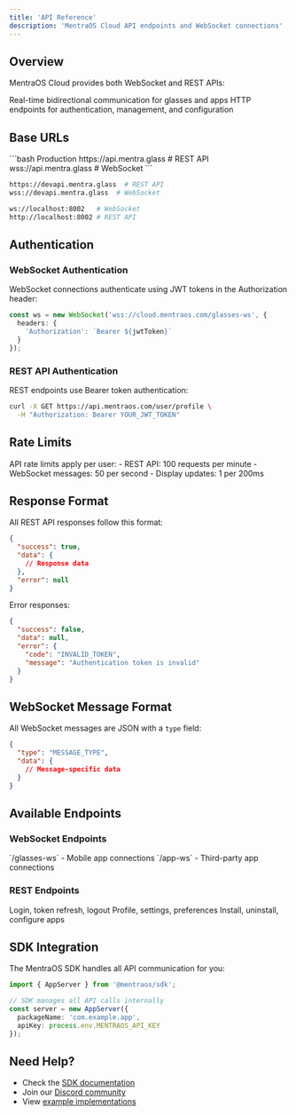 ```yaml
---
title: 'API Reference'
description: 'MentraOS Cloud API endpoints and WebSocket connections'
---
```


## Overview

MentraOS Cloud provides both WebSocket and REST APIs:

<CardGroup cols={2}>
  <Card title="WebSocket APIs" icon="plug">
    Real-time bidirectional communication for glasses and apps
  </Card>
  <Card title="REST APIs" icon="server">
    HTTP endpoints for authentication, management, and configuration
  </Card>
</CardGroup>

## Base URLs

<CodeGroup>
```bash Production
https://api.mentra.glass  # REST API
wss://api.mentra.glass  # WebSocket
```

```bash Development
https://devapi.mentra.glass  # REST API
wss://devapi.mentra.glass  # WebSocket
```

```bash local development
ws://localhost:8002   # WebSocket
http://localhost:8002 # REST API
```
</CodeGroup>

## Authentication

### WebSocket Authentication

WebSocket connections authenticate using JWT tokens in the Authorization header:

```typescript
const ws = new WebSocket('wss://cloud.mentraos.com/glasses-ws', {
  headers: {
    'Authorization': `Bearer ${jwtToken}`
  }
});
```

### REST API Authentication

REST endpoints use Bearer token authentication:

```bash
curl -X GET https://api.mentraos.com/user/profile \
  -H "Authorization: Bearer YOUR_JWT_TOKEN"
```

## Rate Limits

<Note>
API rate limits apply per user:
- REST API: 100 requests per minute
- WebSocket messages: 50 per second
- Display updates: 1 per 200ms
</Note>

## Response Format

All REST API responses follow this format:

```json
{
  "success": true,
  "data": {
    // Response data
  },
  "error": null
}
```

Error responses:

```json
{
  "success": false,
  "data": null,
  "error": {
    "code": "INVALID_TOKEN",
    "message": "Authentication token is invalid"
  }
}
```

## WebSocket Message Format

All WebSocket messages are JSON with a `type` field:

```json
{
  "type": "MESSAGE_TYPE",
  "data": {
    // Message-specific data
  }
}
```

## Available Endpoints

### WebSocket Endpoints

<CardGroup cols={2}>
  <Card 
    title="Glasses Connection" 
    icon="glasses"
    href="/api-reference/websocket/glasses-connection"
  >
    `/glasses-ws` - Mobile app connections
  </Card>
  <Card 
    title="App Connection" 
    icon="plug"
    href="/api-reference/websocket/app-connection"
  >
    `/app-ws` - Third-party app connections
  </Card>
</CardGroup>

### REST Endpoints

<CardGroup cols={2}>
  <Card 
    title="Authentication" 
    icon="key"
    href="/api-reference/rest/authentication"
  >
    Login, token refresh, logout
  </Card>
  <Card 
    title="User Management" 
    icon="user"
    href="/api-reference/rest/user-management"
  >
    Profile, settings, preferences
  </Card>
  <Card 
    title="App Management" 
    icon="cube"
    href="/api-reference/rest/app-management"
  >
    Install, uninstall, configure apps
  </Card>
</CardGroup>

## SDK Integration

The MentraOS SDK handles all API communication for you:

```typescript
import { AppServer } from '@mentraos/sdk';

// SDK manages all API calls internally
const server = new AppServer({
  packageName: 'com.example.app',
  apiKey: process.env.MENTRAOS_API_KEY
});
```

## Need Help?

- Check the [SDK documentation](/sdk/getting-started)
- Join our [Discord community](https://discord.gg/5ukNvkEAqT)
- View [example implementations](https://github.com/Mentra-Community/MentraOS/tree/main/examples)